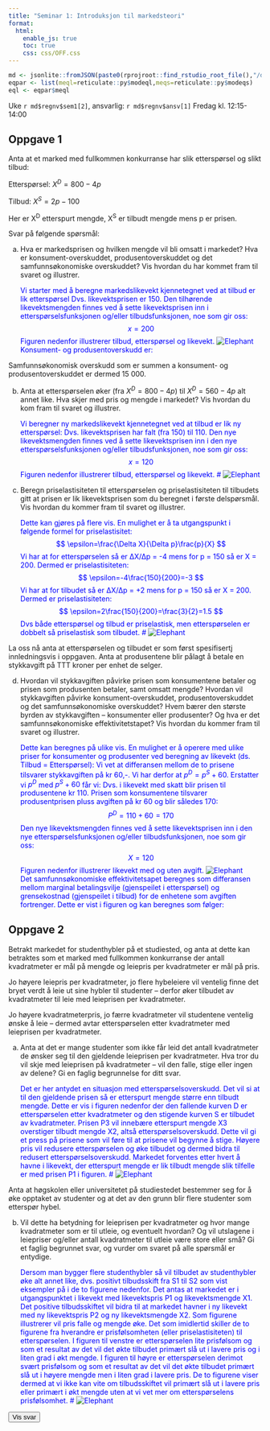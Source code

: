 ```yaml
---
title: "Seminar 1: Introduksjon til markedsteori"
format:
  html:
    enable_js: true
    toc: true
    css: css/OFF.css
---
```


```r
md <- jsonlite::fromJSON(paste0(rprojroot::find_rstudio_root_file(),"/data-raw/metadata.json"))
eqpar <- list(meql=reticulate::py$modeql,meqs=reticulate::py$modeqs)
eql <- eqpar$meql
```

Uke `r md$regnv$sem1[2]`, ansvarlig: `r md$regnv$ansv[1]`
Fredag kl. 12:15-14:00


## Oppgave 1

Anta at et marked med fullkommen konkurranse har slik etterspørsel og
slikt tilbud:

Etterspørsel: $X^{D} = 800 - 4p$

Tilbud: $X^{S} = 2p - 100$

Her er X^D^ etterspurt mengde, X^S^ er tilbudt mengde mens p er prisen.

Svar på følgende spørsmål:

a)  Hva er markedsprisen og hvilken mengde vil bli omsatt i markedet?
    Hva er konsument-overskuddet, produsentoverskuddet og det
    samfunnsøkonomiske overskuddet? Vis hvordan du har kommet fram til
    svaret og illustrer.
<p class="answer hidden">
Vi starter med å beregne markedslikevekt kjennetegnet ved at tilbud er lik etterspørsel
\begin{aligned}
2p-100=800-4p \\
6p=900
p=150
\end{aligned}
Dvs. likevektsprisen er 150. Den tilhørende likevektsmengden finnes ved å sette likevektsprisen inn i etterspørselsfunksjonen og/eller tilbudsfunksjonen, noe som gir oss:
$$
x=200
$$
Figuren nedenfor illustrerer tilbud, etterspørsel og likevekt.
![Elephant](bilder/sem1_1a.png)
<br>
Konsument- og produsentoverskudd er:
\begin{aligned}
KO=\frac{1}{2}(200-150)200=5000\\
PO=\frac{1}{2}(150-50)200=10000
\end{aligned}

Samfunnsøkonomisk overskudd som er summen a konsument- og produsentoverskuddet er dermed 15 000.
</p>

b)  Anta at etterspørselen øker (fra $X^{D} = 800 - 4p$) til
    $X^{D} = 560 - 4p$ alt annet like. Hva skjer med pris og mengde i
    markedet? Vis hvordan du kom fram til svaret og illustrer.
<p class="answer hidden">
Vi beregner ny markedslikevekt kjennetegnet ved at tilbud er lik ny etterspørsel:
\begin{aligned}
2p-100=560-4p \\
6p=660 \\
p=110
\end{aligned}
Dvs. likevektsprisen har falt (fra 150) til 110. Den nye likevektsmengden finnes ved å sette likevektsprisen inn i den nye etterspørselsfunksjonen og/eller tilbudsfunksjonen, noe som gir oss:
$$
x=120
$$
Figuren nedenfor illustrerer tilbud, etterspørsel og likevekt.
# ![Elephant](bilder/sem1_1b.png)
</p>

c)  Beregn priselastisiteten til etterspørselen og priselastisiteten til
    tilbudets gitt at prisen er lik likevektsprisen som du beregnet i
    første delspørsmål. Vis hvordan du kommer fram til svaret og
    illustrer.
<p class="answer hidden">
Dette kan gjøres på flere vis. En mulighet er å ta utgangspunkt i følgende formel for priselastisitet:
$$
\epsilon=\frac{\Delta X}{\Delta p}\frac{p}{X}
$$
Vi har at for etterspørselen så er ∆X/∆p = -4 mens for p = 150 så er X = 200. Dermed er priselastisiteten:
$$
\epsilon=-4\frac{150}{200}=-3
$$
Vi har at for tilbudet så er ∆X/∆p = +2 mens for p = 150 så er X = 200. Dermed er priselastisiteten:
$$
\epsilon=2\frac{150}{200}=\frac{3}{2}=1.5
$$
Dvs både etterspørsel og tilbud er priselastisk, men etterspørselen er dobbelt så priselastisk som tilbudet.
# ![Elephant](bilder/sem1_1c.png)
</p>

La oss nå anta at etterspørselen og tilbudet er som først spesifisertj
innledningsvis i oppgaven. Anta at produsentene blir pålagt å betale en
stykkavgift på TTT kroner per enhet de selger.

d)  Hvordan vil stykkavgiften påvirke prisen som konsumentene betaler og
    prisen som produsenten betaler, samt omsatt mengde? Hvordan vil
    stykkavgiften påvirke konsument-overskuddet, produsentoverskuddet og
    det samfunnsøkonomiske overskuddet? Hvem bærer den største byrden av
    stykkavgiften -- konsumenter eller produsenter? Og hva er det
    samfunnsøkonomiske effektivitetstapet? Vis hvordan du kommer fram
    til svaret og illustrer.
<p class="answer hidden">
Dette kan beregnes på ulike vis. En mulighet er å operere med ulike priser for konsumenter og produsenter ved beregning av likevekt (ds. Tilbud = Etterspørsel): 
\begin{aligned}
2p^S-100=800-4p^D \\
2p^S+4p^D=900
\end{aligned}
Vi vet at differansen mellom de to prisene tilsvarer stykkavgiften på kr 60,-. Vi har derfor at $p^D = p^S + 60$. Erstatter vi $p^D$ med $p^S + 60$ får vi:
\begin{aligned}
2p^S-100=800-4p^S+60 \\
2p^S+4p^S=800+100-240=660 \\
p^S=\frac{660}{6}=110
\end{aligned}
Dvs. i likevekt med skatt blir prisen til produsentene kr 110. Prisen som konsumentene tilsvarer produsentprisen pluss avgiften på kr 60 og blir således 170: 
$$
P^D=110+60=170
$$
Den nye likevektsmengden finnes ved å sette likevektsprisen inn i den nye etterspørselsfunksjonen og/eller tilbudsfunksjonen, noe som gir oss:
$$
X=120
$$
Figuren nedenfor illustrerer likevekt med og uten avgift.
![Elephant](bilder/sem1_1d.png)
<br>
Det samfunnsøkonomiske effektivitetsapet beregnes som differansen mellom marginal betalingsvilje (gjenspeilet i etterspørsel) og grensekostnad (gjenspeilet i tilbud) for de enhetene som avgiften fortrenger. Dette er vist i figuren og kan beregnes som følger:
</p>

## Oppgave 2
Betrakt markedet for studenthybler på et studiested, og anta at dette
kan betraktes som et marked med fullkommen konkurranse der antall
kvadratmeter er mål på mengde og leiepris per kvadratmeter er mål på
pris.

Jo høyere leiepris per kvadratmeter, jo flere hybeleiere vil ventelig
finne det bryet verdt å leie ut sine hybler til studenter -- derfor øker
tilbudet av kvadratmeter til leie med leieprisen per kvadratmeter.

Jo høyere kvadratmeterpris, jo færre kvadratmeter vil studentene
ventelig ønske å leie -- dermed avtar etterspørselen etter kvadratmeter
med leieprisen per kvadratmeter.

a)  Anta at det er mange studenter som ikke får leid det antall
    kvadratmeter de ønsker seg til den gjeldende leieprisen per
    kvadratmeter. Hva tror du vil skje med leieprisen på kvadratmeter --
    vil den falle, stige eller ingen av delene? Gi en faglig begrunnelse
    for ditt svar.
<p class="answer hidden">
Det er her antydet en situasjon med etterspørselsoverskudd. Det vil si at til den gjeldende prisen så er etterspurt mengde større enn tilbudt mengde. Dette er vis i figuren nedenfor der den fallende kurven D er etterspørselen etter kvadratmeter og den stigende kurven S er tilbudet av kvadratmeter. Prisen P3 vil innebære etterspurt mengde X3 overstiger tilbudt mengde X2, altså etterspørselsoverskudd. Dette vil gi et press på prisene som vil føre til at prisene vil begynne å stige. Høyere pris vil redusere etterspørselen og øke tilbudet og dermed bidra til redusert etterspørselsoverskudd. Markedet forventes etter hvert å havne i likevekt, der etterspurt mengde er lik tilbudt mengde slik tilfelle er med prisen P1 i figuren.
# ![Elephant](bilder/sem1_2a.png)
</p>

Anta at høgskolen eller universitetet på studiestedet bestemmer seg for
å øke opptaket av studenter og at det av den grunn blir flere studenter
som etterspør hybel.

b)  Vil dette ha betydning for leieprisen per kvadratmeter og hvor mange
    kvadratmeter som er til utleie, og eventuelt hvordan? Og vil
    utslagene i leiepriser og/eller antall kvadratmeter til utleie være
    store eller små? Gi et faglig begrunnet svar, og vurder om svaret på
    alle spørsmål er entydige.
<p class="answer hidden">
Dersom man bygger flere studenthybler så vil tilbudet av studenthybler øke alt annet like, dvs. positivt tilbudsskift fra S1 til S2 som vist eksempler på i de to figurene nedenfor. Det antas at markedet er i utgangspunktet i likevekt med likevektspris P1 og likevektsmengde X1. Det positive tilbudsskiftet vil bidra til at markedet havner i ny likevekt med ny likevektspris P2 og ny likevektsmengde X2. Som figurene illustrerer vil pris falle og mengde øke. Det som imidlertid skiller de to figurene fra hverandre er prisfølsomheten (eller priselastisiteten) til etterspørselen. I figuren til venstre er etterspørselen lite prisfølsom og som et resultat av det vil det økte tilbudet primært slå ut i lavere pris og i liten grad i økt mengde. I figuren til høyre er etterspørselen derimot svært prisfølsom og som et resultat av det vil det økte tilbudet primært slå ut i høyere mengde men i liten grad i lavere pris. De to figurene viser dermed at vi ikke kan vite om tilbudsskiftet vil primært slå ut i lavere pris eller primært i økt mengde uten at vi vet mer om etterspørselens prisfølsomhet.
# ![Elephant](bilder/sem1_2b.png)
</p>

<button id="show-all-answers">Vis svar</button>

<style>
  .answer {
    color: blue;
  }
</style>
<script>
const answerToggles = document.querySelectorAll(".answer");
const showAllButton = document.getElementById("show-all-answers");

showAllButton.addEventListener("click", () => {
  answerToggles.forEach(answer => {
    answer.classList.toggle("hidden");
  });
});
</script>




